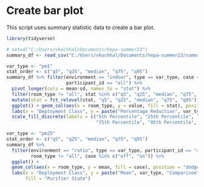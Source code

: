 # Create bar plot
This script uses summary statistic data to create a bar plot.

```r
library(tidyverse)
```

```r
# setwd("C:/Users/vkuchhal/Documents/hepa-summer23")
summary_df <- read_csv("C:/Users/vkuchhal/Documents/hepa-summer23/summary/Community_All/s_All_M_quants.csv")

```

```r
var_type <- "pm1"
stat_order <- c("q5", "q25", "median", "q75", "q95")
summary_df %>% filter(environment == "indoor", type == var_type, case == "redu",
                      participant_id == "all") %>%
  pivot_longer(cols = mean:sd, names_to = "stat") %>%
  filter(room_type != "all", stat %in% c("q5", "q25", "median", "q75", "q95", "mean")) %>%
  mutate(stat = fct_relevel(stat, "q5", "q25", "median", "q75", "q95")) %>%
  ggplot() + geom_col(aes(x = room_type, y = value, fill = stat), position = "dodge") +
  labs(x = "Deployment Class", y = paste("Percentage Reduction", var_type), fill = "Summary Statistic") +
  scale_fill_discrete(labels = c("5th Percentile", "25th Percentile", "Median", 
                                 "75th Percentile", "95th Percentile", "Mean"))
```
```r
var_type <- "pm25"
stat_order <- c("q5", "q25", "median", "q75", "q95")
summary_df %>% 
  filter(environment == "ratio", type == var_type, participant_id == "all", 
         room_type != "all", case %in% c("off", "on")) %>%
  ggplot() + 
  geom_col(aes(x = room_type, y = mean, fill = case), position = "dodge") +
  labs(x = "Deployment Class", y = paste("Mean", var_type, "Comparison"), 
       fill = "Purifier State")
```


